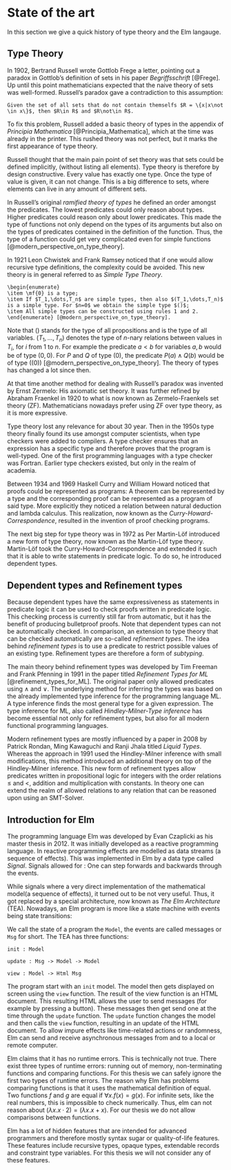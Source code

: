 \setcounter{section}{1}

# State of the art

In this section we give a quick history of type theory and the Elm langauge.

## Type Theory

In 1902, Bertrand Russell wrote Gottlob Frege a letter, pointing out a paradox in Gottlob's definition of sets in his paper _Begriffsschrift_ [@Frege]. Up until this point mathematicians expected that the naive theory of sets was well-formed. Russell's paradox gave a contradiction to this assumption:

```theorem
Given the set of all sets that do not contain themselfs $R = \{x|x\not \in x\}$, then $R\in R$ and $R\not\in R$.
```

To fix this problem, Russell added a basic theory of types in the appendix of _Principia Mathematica_ [@Principia_Mathematica], which at the time was already in the printer. This rushed theory was not perfect, but it marks the first appearance of type theory.

Russell thought that the main pain point of set theory was that sets could be defined implicitly, (without listing all elements). Type theory is therefore by design constructive. Every value has exactly one type. Once the type of value is given, it can not change. This is a big difference to sets, where elements can live in any amount of different sets.

In Russell's original _ramified theory of types_ he defined an order amongst the predicates. The lowest predicates could only reason about types. Higher predicates could reason only about lower predicates. This made the type of functions not only depend on the types of its arguments but also on the types of predicates contained in the definition of the function. Thus, the type of a function could get very complicated even for simple functions [@modern_perspective_on_type_theory].

In 1921 Leon Chwistek and Frank Ramsey noticed that if one would allow recursive type definitions, the complexity could be avoided. This new theory is in general referred to as _Simple Type Theory_.

```definition
\begin{enumerate}
\item \mf{0} is a type;
\item If $T_1,\dots,T_n$ are simple types, then also $(T_1,\dots,T_n)$ is a simple type. For $n=0$ we obtain the simple type $()$;
\item All simple types can be constructed using rules 1 and 2.
\end{enumerate} [@modern_perspective_on_type_theory].
```

Note that $()$ stands for the type of all propositions and \mf{0} is the type of all variables. $(T_1,\dots,T_n)$ denotes the type of $n$-nary relations between values in $T_i$, for $i$ from $1$ to $n$. For example the predicate $a < b$ for variables $a,b$ would be of type $(0,0)$. For $P$ and $Q$ of type $(0)$, the predicate $P(a) \land Q(b)$ would be of type $((0))$ [@modern_perspective_on_type_theory]. The theory of types has changed a lot since then.

At that time another method for dealing with Russell's paradox was invented by Ernst Zermelo: His axiomatic set theory. It was further refined by Abraham Fraenkel in 1920 to what is now known as Zermelo-Fraenkels set theory (ZF). Mathematicians nowadays prefer using ZF over type theory, as it is more expressive.

Type theory lost any relevance for about 30 year. Then in the 1950s type theory finally found its use amongst computer scientists, when type checkers were added to compilers. A type checker ensures that an expression has a specific type and therefore proves that the program is well-typed. One of the first programming languages with a type checker was Fortran. Earlier type checkers existed, but only in the realm of academia.

Between 1934 and 1969 Haskell Curry and William Howard noticed that proofs could be represented as programs: A theorem can be represented by a type and the corresponding proof can be represented as a program of said type. More explicitly they noticed a relation between natural deduction and lambda calculus. This realization, now known as the _Curry-Howard-Correspondence_, resulted in the invention of proof checking programs.

The next big step for type theory was in 1972 as Per Martin-Löf introduced a new form of type theory, now known as the Martin-Löf type theory. Martin-Löf took the Curry-Howard-Correspondence and extended it such that it is able to write statements in predicate logic. To do so, he introduced dependent types.

## Dependent types and Refinement types

Because dependent types have the same expressiveness as statements in predicate logic it can be used to check proofs written in predicate logic. This checking process is currently still far from automatic, but it has the benefit of producing bulletproof proofs. Note that dependent types can not be automatically checked. In comparison, an extension to type theory that can be checked automatically are so-called _refinement types_. The idea behind _refinement types_ is to use a predicate to restrict possible values of an existing type. Refinement types are therefore a form of _subtyping_.

The main theory behind refinement types was developed by Tim Freeman and Frank Pfenning in 1991 in the paper titled _Refinement Types for ML_ [@refinement_types_for_ML]. The original paper only allowed predicates using $\land$ and $\lor$. The underlying method for inferring the types was based on the already implemented type inference for the programming language ML. A type inference finds the most general type for a given expression. The type inference for ML, also called _Hindley-Milner-Type inference_ has become essential not only for refinement types, but also for all modern functional programming languages.

Modern refinement types are mostly influenced by a paper in 2008 by Patrick Rondan, Ming Kawaguchi and Ranji Jhala titled _Liquid Types_. Whereas the approach in 1991 used the Hindley-Milner inference with small modifications, this method introduced an additional theory on top of the Hindley-Milner inference. This new form of refinement types allow predicates written in propositional logic for integers with the order relations $\leq$ and $<$, addition and multiplication with constants. In theory one can extend the realm of allowed relations to any relation that can be reasoned upon using an SMT-Solver.

## Introduction for Elm

The programming language Elm was developed by Evan Czaplicki as his master thesis in 2012. It was initially developed as a reactive programming language. In reactive programming effects are modelled as data streams (a sequence of effects). This was implemented in Elm by a data type called _Signal_. Signals allowed for \enquote{time-travel debugging}: One can step forwards and backwards through the events.

While signals where a very direct implementation of the mathematical model(a sequence of effects), it turned out to be not very useful. Thus, it got replaced by a special architecture, now known as _The Elm Architecture_ (TEA). Nowadays, an Elm program is more like a state machine with events being state transitions:

We call the state of a program the `Model`, the events are called messages or `Msg` for short.
The TEA has three functions:

```
init : Model

update : Msg -> Model -> Model

view : Model -> Html Msg
```

The program start with an `init` model. The model then gets displayed on screen using the `view` function. The result of the view function is an HTML document. This resulting HTML allows the user to send messages (for example by pressing a button). These messages then get send one at the time through the `update` function. The `update` function changes the model and then calls the `view` function, resulting in an update of the HTML document. To allow impure effects like time-related actions or randomness, Elm can send and receive asynchronous messages from and to a local or remote computer.

Elm claims that it has no runtime errors. This is technically not true. There exist three types of runtime errors: running out of memory, non-terminating functions and comparing functions. For this thesis we can safely ignore the first two types of runtime errors. The reason why Elm has problems comparing functions is that it uses the mathematical definition of equal. Two functions $f$ and $g$ are equal if $\forall x. f(x) = g(x)$. For infinite sets, like the real numbers, this is impossible to check numerically. Thus, elm can not reason about $(\lambda x. x\cdot 2) = (\lambda x. x + x)$. For our thesis we do not allow comparisons between functions.

Elm has a lot of hidden features that are intended for advanced programmers and therefore mostly syntax sugar or quality-of-life features. These features include recursive types, opaque types, extendable records and constraint type variables. For this thesis we will not consider any of these features. 